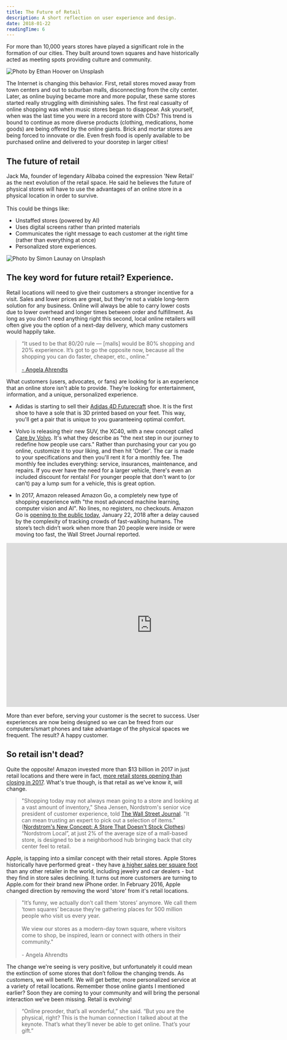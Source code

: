 ```yaml
---
title: The Future of Retail
description: A short reflection on user experience and design.
date: 2018-01-22
readingTime: 6
---
```


For more than 10,000 years stores have played a significant role in the formation of our cities. They built around town squares and have historically acted as meeting spots providing culture and community.

![Photo by Ethan Hoover on Unsplash](ethan-hoover-2351521812018.png)

The Internet is changing this behavior. First, retail stores moved away from town centers and out to suburban malls, disconnecting from the city center. Later, as online buying became more and more popular, these same stores started really struggling with diminishing sales. The first real casualty of online shopping was when music stores began to disappear. Ask yourself, when was the last time you were in a record store with CDs? This trend is bound to continue as more diverse products (clothing, medications, home goods) are being offered by the online giants. Brick and mortar stores are being forced to innovate or die. Even fresh food is openly available to be purchased online and delivered to your doorstep in larger cities!

## The future of retail

Jack Ma, founder of legendary Alibaba coined the expression 'New Retail' as the next evolution of the retail space. He said he believes the future of physical stores will have to use the advantages of an online store in a physical location in order to survive.<br /><br />
This could be things like:

- Unstaffed stores (powered by AI)
- Uses digital screens rather than printed materials
- Communicates the right message to each customer at the right time (rather than everything at once)
- Personalized store experiences.

![Photo by Simon Launay on Unsplash](simon-launay-4029532112018.png)

## The key word for future retail? Experience.

Retail locations will need to give their customers a stronger incentive for a visit. Sales and lower prices are great, but they're not a viable long-term solution for any business.  Online will always be able to carry lower costs due to lower overhead and longer times between order and fulfillment. As long as you don't need anything right this second, local online retailers will often give you the option of a next-day delivery, which many customers would happily take.

>“It used to be that 80/20 rule — [malls] would be 80% shopping and 20% experience. It’s got to go the opposite now, because all the shopping you can do faster, cheaper, etc., online.”<br /><br />[- Angela Ahrendts](https://www.buzzfeed.com/nicolenguyen/meet-the-woman-who-wants-to-change-the-way-you-buy-your?utm_term=.vo2mokQ7X#.vo2mokQ7X)

What customers (users, advocates, or fans) are looking for is an experience that an online store isn't able to provide. They’re looking for entertainment, information, and a unique, personalized experience.

- Adidas is starting to sell their [Adidas 4D Futurecraft](https://www.highsnobiety.com/2017/04/10/adidas-futurecraft-4d-details/) shoe. It is the first shoe to have a sole that is 3D printed based on your feet. This way, you'll get a pair that is unique to you guaranteeing optimal comfort.

- Volvo is releasing their new SUV, the XC40, with a new concept called [Care by Volvo](https://www.volvocars.com/intl/cars/care-by-volvo). It's what they describe as "the next step in our journey to redefine how people use cars." Rather than purchasing your car you go online, customize it to your liking, and then hit 'Order'. The car is made to your specifications and then you'll rent it for a monthly fee. The monthly fee includes everything: service, insurances, maintenance, and repairs. If you ever have the need for a larger vehicle, there's even an included discount for rentals! For younger people that don't want to (or can’t) pay a lump sum for a vehicle, this is great option.

- In 2017, Amazon released Amazon Go, a completely new type of shopping experience with "the most advanced machine learning, computer vision and AI". No lines, no registers, no checkouts. Amazon Go is [opening to the public today](https://qz.com/1184978/amazon-gos-ai-powered-grocery-store-is-opening-to-the-public-in-seattle-tomorrow/?mc_cid=a72cb2c3c8&mc_eid=d3f1b01c8e), January 22, 2018 after a delay caused by the complexity of tracking crowds of fast-walking humans. The store’s tech didn’t work when more than 20 people were inside or were moving too fast, the Wall Street Journal reported.

<iframe width="760" height="428" src="https://www.youtube.com/embed/NrmMk1Myrxc" frameborder="0" allow="autoplay; encrypted-media" allowfullscreen></iframe>

More than ever before, serving your customer is the secret to success. User experiences are now being designed so we can be freed from our computers/smart phones and take advantage of the physical spaces we frequent. The result? A happy customer.

## So retail isn't dead?
Quite the opposite! Amazon invested more than $13 billion in 2017 in just retail locations and there were in fact, [more retail stores opening than closing in 2017](https://www.forbes.com/sites/richardkestenbaum/2017/09/11/there-will-be-more-retail-stores-opening-than-closing-in-2017/#3dab6313447f).
What's true though, is that retail as we've know it, will change.

>"Shopping today may not always mean going to a store and looking at a vast amount of inventory," Shea Jensen, Nordstrom's senior vice president of customer experience, told [The Wall Street Journal](https://www.wsj.com/articles/nordstrom-tries-on-a-new-look-stores-without-merchandise-1505044981). "It can mean trusting an expert to pick out a selection of items." ([Nordstrom's New Concept: A Store That Doesn't Stock Clothes](https://www.npr.org/sections/thetwo-way/2017/09/11/550119193/nordstrom-tries-out-a-new-store-that-doesn-t-stock-clothes)) “Nordstrom Local”, at just 2% of the average size of a mall-based store, is designed to be a neighborhood hub bringing back that city center feel to retail.

Apple, is tapping into a similar concept with their retail stores. Apple Stores historically have performed great - they have [a higher sales per square foot](http://www.prnewswire.com/news-releases/retails-most-profitable-square-footage-636947493.html) than any other retailer in the world, including jewelry and car dealers -  but they find in store sales declining. It turns out more customers are turning to Apple.com for their brand new iPhone order. In February 2016, Apple changed direction by removing the word 'store' from it's retail locations.

>"It’s funny, we actually don’t call them ‘stores’ anymore. We call them ‘town squares’ because they’re gathering places for 500 million people who visit us every year.<br /><br />We view our stores as a modern-day town square, where visitors come to shop, be inspired, learn or connect with others in their community."<br /><br />- Angela Ahrendts

The change we're seeing is very positive, but unfortunately it could mean the extinction of some stores that don’t follow the changing trends. As customers, we will benefit. We will get better, more personalized service at a variety of retail locations. Remember those online giants I mentioned earlier? Soon they are coming to your community and will bring the personal interaction we’ve been missing. Retail is evolving!

>“Online preorder, that’s all wonderful,” she said. “But you are the physical, right? This is the human connection I talked about at the keynote. That’s what they’ll never be able to get online. That’s your gift.”